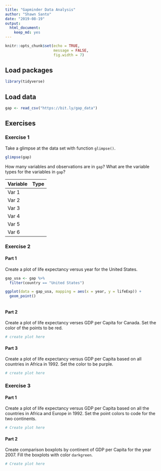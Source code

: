 ```yaml
---
title: "Gapminder Data Analysis"
author: "Shawn Santo"
date: "2019-08-19"
output: 
  html_document: 
    keep_md: yes
---
```


```r
knitr::opts_chunk$set(echo = TRUE, 
                      message = FALSE,
                      fig.width = 7)
```


## Load packages

```r
library(tidyverse)
```

## Load data

```r
gap <- read_csv("https://bit.ly/gap_data")
```

## Exercises

### Exercise 1

Take a glimpse at the data set with function `glimpse()`.

```r
glimpse(gap)
```

How many variables and observations are in `gap`? What are the variable types
for the variables in `gap`?

Variable | Type
---------|----------
Var 1    |
Var 2    |
Var 3    |
Var 4    |
Var 5    |
Var 6    |


### Exercise 2

#### Part 1

Create a plot of life expectancy versus year for the United States.

```r
gap_usa <- gap %>% 
  filter(country == "United States")

ggplot(data = gap_usa, mapping = aes(x = year, y = lifeExp)) +
  geom_point()
  
```

#### Part 2

Create a plot of life expectancy verses GDP per Capita for Canada. Set the
color of the points to be red.

```r
# create plot here
```

#### Part 3

Create a plot of life expectancy versus GDP per Capita based on all countries
in Africa in 1992. Set the color to be purple.

```r
# create plot here
```



### Exercise 3

#### Part 1

Create a plot of life expectancy versus GDP per Capita based on all the
countries in Africa and Europe in 1992. Set the point colors to code for the
two continents.

```r
# Create plot here
```

#### Part 2

Create comparison boxplots by continent of GDP per Capita for the year 2007.
Fill the boxplots with color `darkgreen`.

```r
# Create plot here
```


